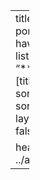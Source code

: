 ---
title: "Projects"
description: |
  This porfolio includes larger projects I have worked on in my free time.
listing: 
  contents:
    - "**/index.qmd"
  type: grid
  fields: [title, author, categories, date]
  sort: "date desc"
  filter-ui: false
  sort-ui: false
format: 
  html: 
    page-layout: full
title-block-banner: false

header-includes: >
    <link rel="stylesheet" href="../assets/components/_listing.scss">
resources:
    - ../assets/components/_listing.scss
---